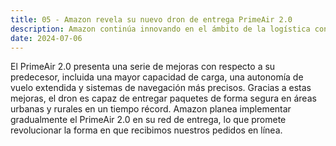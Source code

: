 ```yaml
---
title: 05 - Amazon revela su nuevo dron de entrega PrimeAir 2.0
description: Amazon continúa innovando en el ámbito de la logística con el lanzamiento de su último dron de entrega, el PrimeAir 2.0. Equipado con tecnología de vanguardia, este dron promete realizar entregas más rápidas y eficientes que nunca.
date: 2024-07-06
---
```


El PrimeAir 2.0 presenta una serie de mejoras con respecto a su predecesor, incluida una mayor capacidad de carga, una autonomía de vuelo extendida y sistemas de navegación más precisos. Gracias a estas mejoras, el dron es capaz de entregar paquetes de forma segura en áreas urbanas y rurales en un tiempo récord. Amazon planea implementar gradualmente el PrimeAir 2.0 en su red de entrega, lo que promete revolucionar la forma en que recibimos nuestros pedidos en línea.